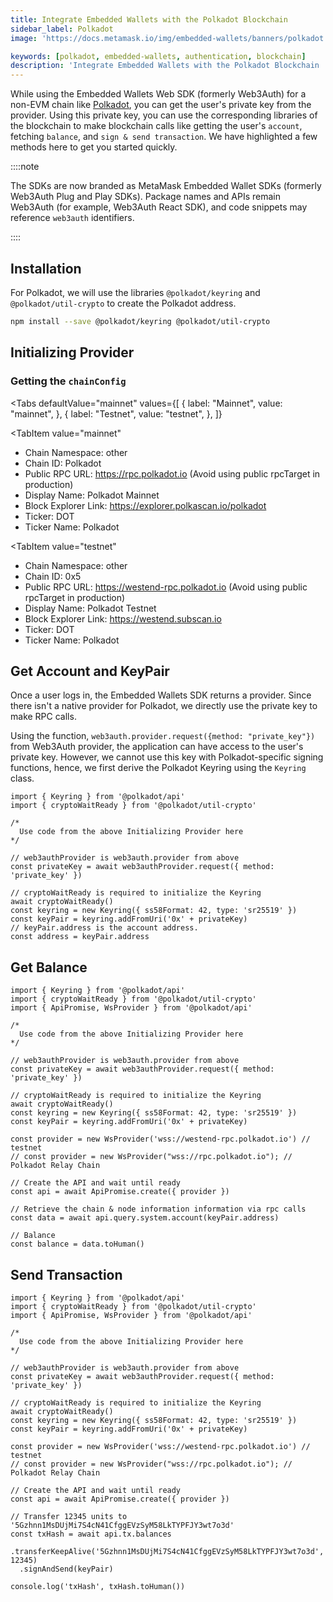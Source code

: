 ```yaml
---
title: Integrate Embedded Wallets with the Polkadot Blockchain
sidebar_label: Polkadot
image: 'https://docs.metamask.io/img/embedded-wallets/banners/polkadot.png'

keywords: [polkadot, embedded-wallets, authentication, blockchain]
description: 'Integrate Embedded Wallets with the Polkadot Blockchain | Embedded Wallets'
---
```



While using the Embedded Wallets Web SDK (formerly Web3Auth) for a non-EVM chain like [Polkadot](https://www.polkadot.network/), you can get the user's private key from the provider. Using this private key, you can use the corresponding libraries of the blockchain to make blockchain calls like getting the user's `account`, fetching `balance`, and `sign & send transaction`. We have highlighted a few methods here to get you started quickly.

::::note

The SDKs are now branded as MetaMask Embedded Wallet SDKs (formerly Web3Auth Plug and Play SDKs). Package names and APIs remain Web3Auth (for example, Web3Auth React SDK), and code snippets may reference `web3auth` identifiers.

::::

## Installation

For Polkadot, we will use the libraries `@polkadot/keyring` and `@polkadot/util-crypto` to create the Polkadot address.

```bash npm2yarn
npm install --save @polkadot/keyring @polkadot/util-crypto
```

## Initializing Provider

### Getting the `chainConfig`

<Tabs
 defaultValue="mainnet"
  values={[
    { label: "Mainnet", value: "mainnet", },
    { label: "Testnet", value: "testnet", },
  ]}
>
<TabItem
  value="mainnet"
>

- Chain Namespace: other
- Chain ID: Polkadot
- Public RPC URL: https://rpc.polkadot.io (Avoid using public rpcTarget in production)
- Display Name: Polkadot Mainnet
- Block Explorer Link: https://explorer.polkascan.io/polkadot
- Ticker: DOT
- Ticker Name: Polkadot

</TabItem>

<TabItem
  value="testnet"
>

- Chain Namespace: other
- Chain ID: 0x5
- Public RPC URL: https://westend-rpc.polkadot.io (Avoid using public rpcTarget in production)
- Display Name: Polkadot Testnet
- Block Explorer Link: https://westend.subscan.io
- Ticker: DOT
- Ticker Name: Polkadot

</TabItem>
</Tabs>

## Get Account and KeyPair

Once a user logs in, the Embedded Wallets SDK returns a provider. Since there isn't a native provider for Polkadot, we directly use the private key to make RPC calls.

Using the function, `web3auth.provider.request({method: "private_key"})` from Web3Auth provider, the application can have access to the user's private key. However, we cannot use this key with Polkadot-specific signing functions, hence, we first derive the Polkadot Keyring using the `Keyring` class.

```tsx
import { Keyring } from '@polkadot/api'
import { cryptoWaitReady } from '@polkadot/util-crypto'

/*
  Use code from the above Initializing Provider here
*/

// web3authProvider is web3auth.provider from above
const privateKey = await web3authProvider.request({ method: 'private_key' })

// cryptoWaitReady is required to initialize the Keyring
await cryptoWaitReady()
const keyring = new Keyring({ ss58Format: 42, type: 'sr25519' })
const keyPair = keyring.addFromUri('0x' + privateKey)
// keyPair.address is the account address.
const address = keyPair.address
```

## Get Balance

```tsx
import { Keyring } from '@polkadot/api'
import { cryptoWaitReady } from '@polkadot/util-crypto'
import { ApiPromise, WsProvider } from '@polkadot/api'

/*
  Use code from the above Initializing Provider here
*/

// web3authProvider is web3auth.provider from above
const privateKey = await web3authProvider.request({ method: 'private_key' })

// cryptoWaitReady is required to initialize the Keyring
await cryptoWaitReady()
const keyring = new Keyring({ ss58Format: 42, type: 'sr25519' })
const keyPair = keyring.addFromUri('0x' + privateKey)

const provider = new WsProvider('wss://westend-rpc.polkadot.io') // testnet
// const provider = new WsProvider("wss://rpc.polkadot.io"); // Polkadot Relay Chain

// Create the API and wait until ready
const api = await ApiPromise.create({ provider })

// Retrieve the chain & node information information via rpc calls
const data = await api.query.system.account(keyPair.address)

// Balance
const balance = data.toHuman()
```

## Send Transaction

```tsx
import { Keyring } from '@polkadot/api'
import { cryptoWaitReady } from '@polkadot/util-crypto'
import { ApiPromise, WsProvider } from '@polkadot/api'

/*
  Use code from the above Initializing Provider here
*/

// web3authProvider is web3auth.provider from above
const privateKey = await web3authProvider.request({ method: 'private_key' })

// cryptoWaitReady is required to initialize the Keyring
await cryptoWaitReady()
const keyring = new Keyring({ ss58Format: 42, type: 'sr25519' })
const keyPair = keyring.addFromUri('0x' + privateKey)

const provider = new WsProvider('wss://westend-rpc.polkadot.io') // testnet
// const provider = new WsProvider("wss://rpc.polkadot.io"); // Polkadot Relay Chain

// Create the API and wait until ready
const api = await ApiPromise.create({ provider })

// Transfer 12345 units to '5Gzhnn1MsDUjMi7S4cN41CfggEVzSyM58LkTYPFJY3wt7o3d'
const txHash = await api.tx.balances
  .transferKeepAlive('5Gzhnn1MsDUjMi7S4cN41CfggEVzSyM58LkTYPFJY3wt7o3d', 12345)
  .signAndSend(keyPair)

console.log('txHash', txHash.toHuman())
```
